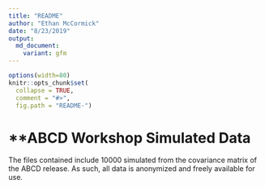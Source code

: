 ```yaml
---
title: "README"
author: "Ethan McCormick"
date: "8/23/2019"
output:
  md_document:
    variant: gfm
---
```


<!-- README.md is generated from README.Rmd. Please edit that file -->

```r
options(width=80)
knitr::opts_chunk$set(
  collapse = TRUE,
  comment = "#>",
  fig.path = "README-")
```

# **ABCD Workshop Simulated Data

The files contained include 10000 simulated from the covariance matrix of the ABCD release. As such, all data is anonymized and freely available for use.
